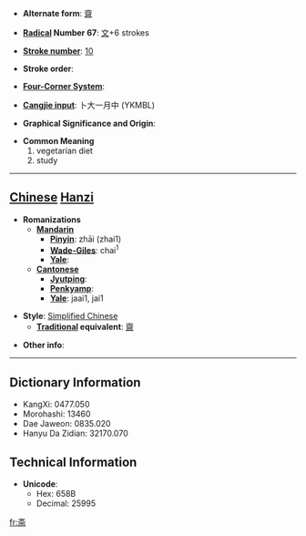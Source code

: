 * '''Alternate form''': [[齋]]

* '''[[Wiktionary:Chinese radical index| Radical]] Number 67''': [[Wiktionary:Chinese radical index 文|文]]+6 strokes

* '''[[Wiktionary:Chinese total strokes index|Stroke number]]''': [[Wiktionary:Chinese total strokes index 10|10]]

* '''Stroke order''': 

* '''[[Wiktionary:Chinese four corner index|Four-Corner System]]''': 

* '''[[Wiktionary:Chinese Cangjie index|Cangjie input]]''': 卜大一月中 (YKMBL)

* '''Graphical Significance and Origin''': 

* '''Common Meaning'''
*#vegetarian diet
*# study


----

== [[Chinese]] [[Hanzi]] ==

* '''Romanizations'''
** '''[[Mandarin]]'''
*** '''[[Pinyin]]''': zhāi (zhai1)
*** '''[[Wade-Giles]]''': chai<sup>1</sup>
*** '''[[Yale]]''': 
** '''[[Cantonese]]'''
*** '''[[Jyutping]]''':
*** '''[[Penkyamp]]''': 
*** '''[[Yale]]''': jaai1, jai1

* '''Style''': [[Simplified Chinese]] 
** '''[[Traditional Chinese|Traditional]] equivalent''': [[齋]]

* '''Other info''': 

----

== Dictionary Information ==

* KangXi: 0477.050
* Morohashi: 13460
* Dae Jaweon: 0835.020
* Hanyu Da Zidian: 32170.070

== Technical Information ==

* '''Unicode''':
** Hex: 658B
** Decimal: 25995

[[fr:斋]]